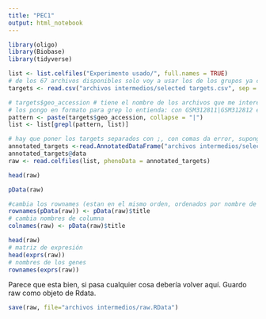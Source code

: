 ```yaml
---
title: "PEC1"
output: html_notebook
---
```


```r
library(oligo)
library(Biobase)
library(tidyverse)
```

```r
list <- list.celfiles("Experimento usado/", full.names = TRUE) 
# de los 67 archivos disponibles solo voy a usar los de los grupos ya comentados.
targets <- read.csv("archivos intermedios/selected targets.csv", sep = ";") 

# targets$geo_accession # tiene el nombre de los archivos que me interesan
# los pongo en formato para grep lo entienda: con GSM312811|GSM312812 entiende que tiene que buscar GSM312811 y GSM312812
pattern <- paste(targets$geo_accession, collapse = "|")
list <- list[grepl(pattern, list)]

# hay que poner los targets separados con ;, con comas da error, supongo que porque alguna variable la tenía... pero entonces no se por qué los targets normales si funcionaban con coma. 
annotated_targets <-read.AnnotatedDataFrame("archivos intermedios/selected targets.csv", sep=";") 
annotated_targets@data
raw <- read.celfiles(list, phenoData = annotated_targets)
```

```r
head(raw)

pData(raw)

#cambia los rownames (estan en el mismo orden, ordenados por nombre de fila)
rownames(pData(raw)) <- pData(raw)$title
# cambia nombres de columna
colnames(raw) <- pData(raw)$title

head(raw)
# matriz de expresión
head(exprs(raw))
# nombres de los genes
rownames(exprs(raw))
```

Parece que esta bien, si pasa cualquier cosa debería volver aquí. Guardo raw como objeto de Rdata.

```r
save(raw, file="archivos intermedios/raw.RData")
```

